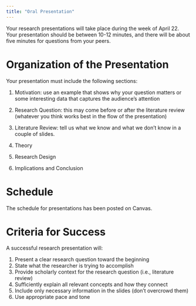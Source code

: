 ```yaml
---
title: "Oral Presentation"
---
```


Your research presentations will take place during the week of April 22. Your presentation should be between 10-12 minutes, and there will be about five minutes for questions from your peers.


# Organization of the Presentation

Your presentation must include the following sections:

1. Motivation: use an example that shows why your question matters or some interesting data that captures the audience's attention

2. Research Question: this may come before or after the literature review (whatever you think works best in the flow of the presentation)

3. Literature Review: tell us what we know and what we don't know in a couple of slides.

4. Theory

5. Research Design

6. Implications and Conclusion



# Schedule

The schedule for presentations has been posted on Canvas.



# Criteria for Success

A successful research presentation will:

1. Present a clear research question toward the beginning
2. State what the researcher is trying to accomplish
3. Provide scholarly context for the research question (i.e., literature review)
4. Sufficiently explain all relevant concepts and how they connect
5. Include only necessary information in the slides (don't overcrowd them)
6. Use appropriate pace and tone




